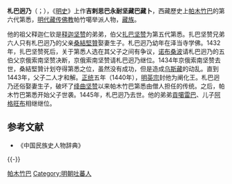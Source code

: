 {{no footnotes|time=2018-10-23T15:01:13+00:00}}
'''札巴迥乃'''（{{bo|z=གྲགས་པ་འབྱུང་གནས|w=grags pa 'byung gnas }}；{{bd|1414年||1445年||catIdx=Z}}），《[[明史|明史]]》上作'''吉剌思巴永耐坚藏巴藏卜'''，西藏歷史上[[帕木竹巴|帕木竹巴]]的第六代第悉，[[明代|明代]][[藏传佛教|藏传佛教]]帕竹噶举派人物，[[藏族|藏族]]。

他的祖父释迦仁钦是[[释迦坚赞|释迦坚赞]]的弟弟，伯父[[扎巴坚赞_(帕竹)|扎巴坚赞]]为第五代第悉。扎巴坚赞兄弟六人只有札巴迥乃的父亲[[桑結堅贊|桑結堅贊]]娶妻生子。札巴迥乃幼年在泽当寺学佛。1432年，扎巴坚赞死后，关于第悉人选在其父子之间有争议，[[诺布桑波|诺布桑波]]请札巴迥乃的五伯父京俄索南坚赞决断，京俄索南坚赞请札巴迥乃继位。1434年京俄索南坚赞去世，桑結堅贊计划夺得第悉之位，虽然没有成功，但是造成[[乌斯藏|乌斯藏]]的动乱。直到1443年，父子二人才和解。[[正统_(年号)|正统]]五年（1440年），[[明英宗|明英宗]]封他为阐化王。札巴迥乃还俗娶妻生子，破坏了[[绛曲坚赞|绛曲坚赞]]以来帕木竹巴第悉由僧人担任的传统。之后，帕木竹巴第悉开始父子世袭。1445年，札巴迥乃去世。他的弟弟[[貢噶雷巴|貢噶雷巴]]、儿子[[阿格旺布|阿格旺布]]相继继位。

== 参考文献 ==
* 《中国民族史人物辞典》

{{-}}
{{start box}}
{{s-before|[[扎巴坚赞_(帕竹)|扎巴坚赞]]}}
{{s-title|[[帕竹王朝|帕竹王朝]]统治者|第五任<br />1432年─1445年<br />阐化王<br />1440年─1445年}}
{{s-after|[[貢噶雷巴|貢噶雷巴]]}}
{{end box}}

[[Category:西藏君主|帕木竹巴]]
[[Category:明朝吐蕃人|Category:明朝吐蕃人]]